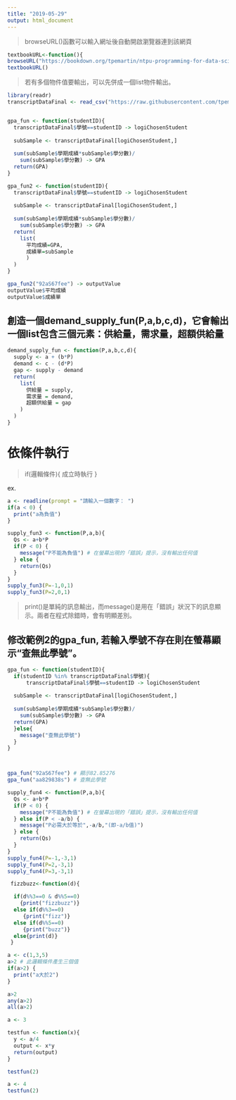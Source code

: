 ```yaml
---
title: "2019-05-29"
output: html_document
---
```



>browseURL()函數可以輸入網址後自動開啟瀏覽器連到該網頁

```r
textbookURL<-function(){
browseURL("https://bookdown.org/tpemartin/ntpu-programming-for-data-science/function-and-conditional-execution.html#section-8.1")}
textbookURL()
```

>若有多個物件值要輸出，可以先併成一個list物件輸出。

```r

library(readr)
transcriptDataFinal <- read_csv("https://raw.githubusercontent.com/tpemartin/github-data/master/transcriptDataFinal.csv")


gpa_fun <- function(studentID){
  transcriptDataFinal$學號==studentID -> logiChosenStudent
  
  subSample <- transcriptDataFinal[logiChosenStudent,]
  
  sum(subSample$學期成績*subSample$學分數)/
    sum(subSample$學分數) -> GPA
  return(GPA)
}
```
```r
gpa_fun2 <- function(studentID){
  transcriptDataFinal$學號==studentID -> logiChosenStudent
  
  subSample <- transcriptDataFinal[logiChosenStudent,]
  
  sum(subSample$學期成績*subSample$學分數)/
    sum(subSample$學分數) -> GPA
  return(
    list(
      平均成績=GPA,
      成績單=subSample
      )
  )
}
```

```r
gpa_fun2("92aS67fee") -> outputValue
outputValue$平均成績
outputValue$成績單
```


## 創造一個demand_supply_fun(P,a,b,c,d)，它會輸出一個list包含三個元素：供給量，需求量，超額供給量

```r
demand_supply_fun <- function(P,a,b,c,d){
  supply <- a + (b*P)
  demand <- c - (d*P)
  gap <- supply - demand
  return(
    list(
      供給量 = supply,
      需求量 = demand,
      超額供給量 = gap
    )
  )
}
```

# 依條件執行
>if(邏輯條件){
  成立時執行
}

ex.
```r
a <- readline(prompt = "請輸入一個數字： ")
if(a < 0) {
  print("a為負值")
}
```
```r
supply_fun3 <- function(P,a,b){
  Qs <- a+b*P
  if(P < 0) {
    message("P不能為負值") # 在螢幕出現的「錯誤」提示，沒有輸出任何值
  } else {
    return(Qs)
  }
}
supply_fun3(P=-1,0,1)
supply_fun3(P=2,0,1)
```
>print()是單純的訊息輸出，而message()是用在「錯誤」狀況下的訊息顯示。兩者在程式除錯時，會有明顯差別。


## 修改範例2的gpa_fun, 若輸入學號不存在則在螢幕顯示“查無此學號”。
```r

gpa_fun <- function(studentID){
  if(studentID %in% transcriptDataFinal$學號){
      transcriptDataFinal$學號==studentID -> logiChosenStudent
  
  subSample <- transcriptDataFinal[logiChosenStudent,]
  
  sum(subSample$學期成績*subSample$學分數)/
    sum(subSample$學分數) -> GPA
  return(GPA)
  }else{
    message("查無此學號")
  }
}



gpa_fun("92aS67fee") # 顯示82.85276
gpa_fun("aa829838s") # 查無此學號
```

```r
supply_fun4 <- function(P,a,b){
  Qs <- a+b*P
  if(P < 0) {
    message("P不能為負值") # 在螢幕出現的「錯誤」提示，沒有輸出任何值
  } else if(P < -a/b) {
    message("P必需大於等於",-a/b,"(即-a/b值)")
  } else {
    return(Qs)
  }
}
supply_fun4(P=-1,-3,1)
supply_fun4(P=2,-3,1)
supply_fun4(P=3,-3,1)
```

```r
 fizzbuzz<-function(d){

  if(d%%3==0 & d%%5==0)
    {print("fizzbuzz")}
  else if(d%%3==0)
     {print("fizz")}
  else if(d%%5==0)
     {print("buzz")}
  else{print(d)}
 }
```


```r
a <- c(1,3,5)
a>2 # 此邏輯條件產生三個值
if(a>2) {
  print("a大於2")
}
```
```r
a>2
any(a>2)
all(a>2)
```

```r
a <- 3

testfun <- function(x){
  y <- a/4
  output <- x*y
  return(output)
}

testfun(2)

a <- 4
testfun(2)
```









































